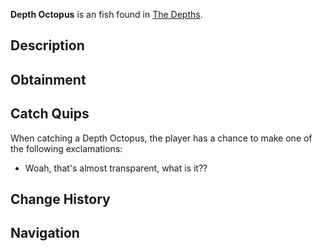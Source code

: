 {{FishInfobox
|image          = Depth Octopus.png
|rarity         = Unusual
|sea            = First Sea
|location       = [[The Depths]]
|sublocation    = 
|sources        = Fishing Rod
|radar_location = 
|xp             = 50
|weather        = 
|time           = Day
|season         = 
|bait           = Coral
|base_weight    = 8
|base_value     = 175
|weight_range   = 5
|base_chance    = 40
|base_resil     = 50
}}
'''Depth Octopus''' is an {{Rarity|Unusual}} fish found in [[The Depths]].

== Description ==
{{Description|A mysterious, translucent octopus with glowing spots and a knack for stealthy escapes.|Bestiary Entry}}

== Obtainment ==
{{Description|Lurks in deep, dark waters in the Depth.|Bestiary Hint}}
{{Fish Availability|
The Depths
The Depths/Absolute Darkness
|top_rods      = 
Krampus's Rod\494004.52\129540.46;
Magma Rod\471966.94\123761.65;
Plastic Rod\433016.23\113579.2;
Fast Rod\431196\112753.96;
Leviathan's Fang Rod\393431.57\35569.55;
Flimsy Rod\311300.88\121538.81;
Training Rod\218742.02\81223.77;
Trident Rod\359730.15\25959.99;
Free Spirit Rod\342040.51\25306.25;
No-Life Rod\303698.73\31385.29;
Seraphic Rod\286101.13\31285.25;
Ethereal Prism Rod\283196.01\32057.25;
Challenger's Rod\282685.62\28587.35;
Astralhook Rod\282631.25\32055.64;
Rod Of The Forgotten Fang\278696.84\29319.82;
Rod Of The Exalted One\273142.4\25779.29;
Verdant Shear Rod\266766.71\25752.78;
Zeus Rod\265215.83\26158.57;
Rod Of The Depths\255451.65\26473.72;
Blazebringer Rod\252812.34\24833.94;
Depthseeker Rod\246412.64\23675.2;
Avalanche Rod\222290.93\21365.62;
Volcanic Rod\209764.93\20382.77;
Steady Rod\93714.51\6813.89
|recommended   = Trident Rod
}}

== Catch Quips ==
When catching a Depth Octopus, the player has a chance to make one of the following exclamations:
* Woah, that's almost transparent, what is it??

== Change History ==
{{Change History|{{subst:Current Version}}}}

== Navigation ==
{{Fish Navbox|The Depths}}